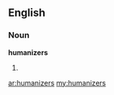 ==English==
===Noun===
'''humanizers'''

#{{plural of|[[humanizer]]}}

[[ar:humanizers]]
[[my:humanizers]]